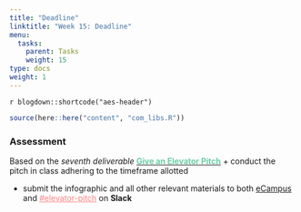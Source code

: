 ```yaml
---
title: "Deadline"
linktitle: "Week 15: Deadline"
menu:
  tasks:
    parent: Tasks
    weight: 15
type: docs
weight: 1
---
```


`r blogdown::shortcode("aes-header")`

```r
source(here::here("content", "com_libs.R"))
```

<style>
img {
max-width:100%;
}
</style>

### Assessment

Based on the <i>seventh deliverable</i> <a href="/deliverables/07-l7/"><span style='color:#6acda5;font-weight:bold'>Give an Elevator Pitch</span></a>
  + conduct the pitch in class adhering to the timeframe allotted
  
  + submit the infographic and all other relevant materials to both <a href="https://ecampus.wvu.edu" target="_blank"> eCampus</a> and <a href="https://edp618fall2022.slack.com/archives/C04CV0ANEB1" target="_blank" style='color:#ff8384;'> #elevator-pitch</a> on <b>Slack</b>
